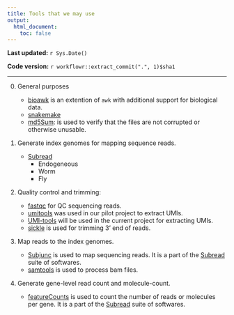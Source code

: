 ```yaml
---
title: Tools that we may use
output:
  html_document:
    toc: false
---
```


**Last updated:** `r Sys.Date()`

**Code version:** `r workflowr::extract_commit(".", 1)$sha1`

---


0. General purposes

    * [bioawk](https://github.com/lh3/bioawk) is an extention of `awk` with additional support for biological data.
    * [snakemake](https://snakemake.readthedocs.io/en/latest/)
    * [md5Sum](https://www.lifewire.com/validate-md5-checksum-file-4037391): is used to verify that the files are not corrupted or otherwise unusable.
    
1. Generate index genomes for mapping sequence reads.

    * [Subread](http://subread.sourceforge.net/) 
        * Endogeneous
        * Worm 
        * Fly


2. Quality control and trimming:

    * [fastqc](http://www.bioinformatics.babraham.ac.uk/projects/fastqc/) for QC sequencing reads.
    * [umitools](https://github.com/brwnj/umitools/releases/tag/v2.1.1) was used in our pilot project to extract UMIs.
    * [UMI-tools](https://github.com/CGATOxford/UMI-tools) will be used in the current project for extracting UMIs.
    * [sickle](https://github.com/najoshi/sickle) is used for trimming 3' end of reads.


3. Map reads to the index genomes.

    * [Subjunc](http://subread.sourceforge.net/) is used to map sequencing reads. It is a part of the [Subread](http://subread.sourceforge.net/) suite of softwares. 
    * [samtools](http://samtools.sourceforge.net/) is used to process bam files.

4. Generate gene-level read count and molecule-count.

    * [featureCounts](http://subread.sourceforge.net/) is used to count the number of reads or molecules per gene. It is a part of the [Subread](http://subread.sourceforge.net/) suite of softwares. 




